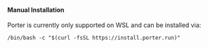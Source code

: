 #### Manual Installation

Porter is currently only supported on WSL and can be installed via:

```
/bin/bash -c "$(curl -fsSL https://install.porter.run)"
```
